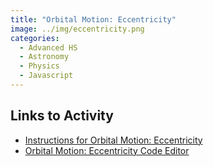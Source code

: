 ```yaml
---
title: "Orbital Motion: Eccentricity"
image: ../img/eccentricity.png
categories:
  - Advanced HS
  - Astronomy
  - Physics
  - Javascript
---
```


## Links to Activity
* [Instructions for Orbital Motion: Eccentricity](https://www.asc.ohio-state.edu/orban.14/stemcoding/eccentricity/eccentricity.html)
* [Orbital Motion: Eccentricity Code Editor](https://editor.p5js.org/ChrisOrban/sketches/soYzi8Hsj)
